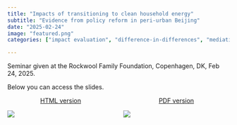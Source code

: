 ```yaml
---
title: "Impacts of transitioning to clean household energy"
subtitle: "Evidence from policy reform in peri-urban Beijing"
date: "2025-02-24"
image: "featured.png"
categories: ["impact evaluation", "difference-in-differences", "mediation"]

---
```


Seminar given at the Rockwool Family Foundation, Copenhagen, DK, Feb 24, 2025.

Below you can access the slides.

:::columns
::: {.column width="45%"}
<center> [HTML version](https://samharper.org/rff-bhet) </center>
[![](featured.png)](https://samharper.org/rff-bhet){width=50%}
:::

::: {.column width="45%"}
<center> [PDF version](rff-bhet.pdf) </center>
[![](featured.png)](rff-bhet.pdf){width=30%}
:::

:::